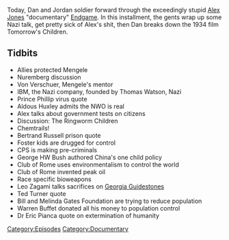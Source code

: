 {{Episode
    | title           = Endgame, Part 4
    | caption         = [https://knowledgefight.libsyn.com/knowledge-fight-endgame-part-4 Listen to this episode on Libsyn]
    | episodeNumber   = 130D
    | length          = 01:39:37
    | airDate         = February 22, 2018
    | episodeType     = [[:Category:Documentary|Documentary]]
    | appearance      = [[Josef Mengele]], [[Otmar Freiherr von Verschuer]], [[Thomas Watson]], [[Aldous Huxley]], [[George HW Bush]], [[Leo Zagami]], [[Bill Gates]], [[Melinda Gates]], [[Warren Buffett]], [[Dr Eric Pianca]]
    | previousEpisode = [[130C: Endgame, Part 3]]
    | nextEpisode     = [[130E: Endgame, Part 5]]
}}

{{Stub}}

Today, Dan and Jordan soldier forward through the exceedingly stupid [[Alex Jones]] "documentary" [[Endgame]]. In this installment, the gents wrap up some Nazi talk, get pretty sick of Alex's shit, then Dan breaks down the 1934 film Tomorrow's Children.

==Tidbits==

*Allies protected Mengele
*Nuremberg discussion
*Von Verschuer, Mengele's mentor
*IBM, the Nazi company, founded by Thomas Watson, Nazi
*Prince Phillip virus quote
*Aldous Huxley admits the NWO is real
*Alex talks about government tests on citizens
*Discussion: The Ringworm Children
*Chemtrails!
*Bertrand Russell prison quote
*Foster kids are drugged for control
*CPS is making pre-criminals
*George HW Bush authored China's one child policy
*Club of Rome uses environmentalism to control the world
*Club of Rome invented peak oil
*Race specific bioweapons
*Leo Zagami talks sacrifices on [[Georgia Guidestones]]
*Ted Turner quote
*Bill and Melinda Gates Foundation are trying to reduce population
*Warren Buffet donated all his money to population control
*Dr Eric Pianca quote on extermination of humanity

[[Category:Episodes]]
[[Category:Documentary]]